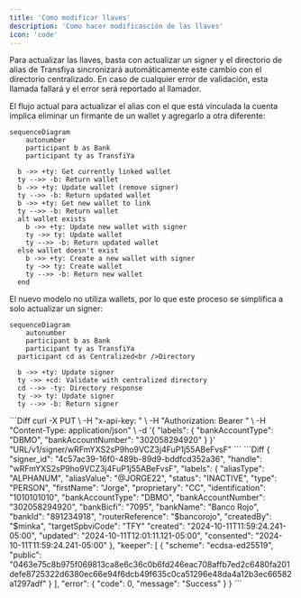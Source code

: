 ```yaml
---
title: 'Como modificar llaves'
description: 'Como hacer modificasción de las llaves'
icon: 'code'
---
```


Para actualizar las llaves, basta con actualizar un signer y el directorio de alias de Transfiya sincronizará automáticamente este cambio con el directorio centralizado. En caso de cualquier error de validación, esta llamada fallará y el error será reportado al llamador.

El flujo actual para actualizar el alias con el que está vinculada la cuenta implica eliminar un firmante de un wallet y agregarlo a otra diferente:

```mermaid
sequenceDiagram 
	autonumber
	participant b as Bank
	participant ty as TransfiYa

  b ->> +ty: Get currently linked wallet
  ty -->> -b: Return wallet
  b ->> +ty: Update wallet (remove signer)
  ty -->> -b: Return updated wallet
  b ->> +ty: Get new wallet to link
  ty -->> -b: Return wallet
  alt wallet exists
    b ->> +ty: Update new wallet with signer
    ty ->> ty: Update wallet
    ty -->> -b: Return updated wallet
  else wallet doesn't exist
    b ->> +ty: Create a new wallet with signer
    ty ->> ty: Create wallet
    ty -->> -b: Return new wallet
  end
  ```

El nuevo modelo no utiliza wallets, por lo que este proceso se simplifica a solo actualizar un signer:

```mermaid
sequenceDiagram 
	autonumber
	participant b as Bank
	participant ty as TransfiYa
  participant cd as Centralized<br />Directory

  b ->> +ty: Update signer
  ty ->> +cd: Validate with centralized directory
  cd -->> -ty: Directory response
  ty ->> ty: Update signer
  ty -->> -b: Return signer
```

<Tabs>
  <Tab title="Request">
      ```Diff
        curl -X PUT \
    -H "x-api-key: <API_KEY>" \
    -H "Authorization: Bearer <TOKEN>" \
    -H "Content-Type: application/json" \
    -d '{
        "labels": { 
	        "bankAccountType": "DBMO",
	        "bankAccountNumber": "302058294920"
   }
 }' "URL/v1/signer/wRFmYXS2sP9ho9VCZ3j4FuP1j55ABeFvsF"
      ```
  </Tab>
  <Tab title="Response">
      ```Diff
{
  "signer_id": "4c57ac39-16f0-489b-89d9-bddfcd352a36",
  "handle": "wRFmYXS2sP9ho9VCZ3j4FuP1j55ABeFvsF",
  "labels": {
    "aliasType": "ALPHANUM",
    "aliasValue": "@JORGE22",
    "status": "INACTIVE",
    "type": "PERSON",
    "firstName": "Jorge",
    "proprietary": "CC",
    "identification": "1010101010",
    "bankAccountType": "DBMO",
    "bankAccountNumber": "302058294920",
    "bankBicfi": "7095",
    "bankName": "Banco Rojo",
		"bankId": "891234918",
    "routerReference": "$bancorojo",
    "createdBy": "$minka",
	  "targetSpbviCode": "TFY"
    "created": "2024-10-11T11:59:24.241-05:00",
    "updated": "2024-10-11T12:01:11.121-05:00",
    "consented": "2024-10-11T11:59:24.241-05:00"
  },
  "keeper": [
    {
      "scheme": "ecdsa-ed25519",
      "public": "0463e75c8b975f069813ca8e6c36c0b6fd246eac708affb7ed2c6480fa201defe8725322d6380ec66e94f6dcb49f635c0ca51296e48da4a12b3ec66582a1297adf"
    }
  ],
  "error": {
    "code": 0,
    "message": "Success"
  }
}
      ```
  </Tab>
</Tabs>